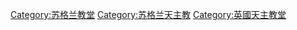 {{Commons category|Roman Catholic churches in Scotland}}

[[Category:苏格兰教堂|Category:苏格兰教堂]]
[[Category:苏格兰天主教|Category:苏格兰天主教]]
[[Category:英國天主教堂|Category:英國天主教堂]]